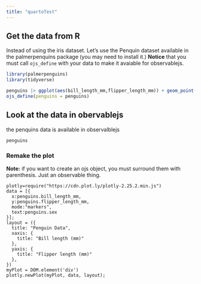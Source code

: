 ```yaml
---
title: "quartoTest"
---
```


## Get the data from R

Instead of using the iris dataset. Let's use the Penquin dataset available in the palmerpenquins package (you may need to install it.) **Notice** that you must call `ojs_define` with your data to make it avaiable for observablejs.

```r
library(palmerpenguins)
library(tidyverse)

penguins |> ggplot(aes(bill_length_mm,flipper_length_mm)) + geom_point()
ojs_define(penguins = penguins)
```

## Look at the data in obervablejs
the penquins data is available in observalblejs
```ojs
penguins
```

### Remake the plot
**Note:** if you want to create an ojs object, you must surround them with parenthesis.  Just an observable thing.
```ojs
plotly=require("https://cdn.plot.ly/plotly-2.25.2.min.js")
data = [{
  x:penguins.bill_length_mm, 
  y:penguins.flipper_length_mm, 
  mode:"markers",
  text:penguins.sex
}];
layout = ({ 
  title: "Penguin Data",
  xaxis: {
    title: "Bill length (mm)"
  },
  yaxis: {
    title: "Flipper length (mm)"
  },
})
myPlot = DOM.element('div')
plotly.newPlot(myPlot, data, layout);
```
